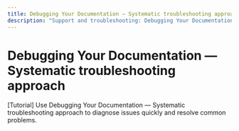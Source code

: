 ```yaml
---
title: Debugging Your Documentation — Systematic troubleshooting approach
description: "Support and troubleshooting: Debugging Your Documentation."
---
```


# Debugging Your Documentation — Systematic troubleshooting approach

[Tutorial] Use Debugging Your Documentation — Systematic troubleshooting approach to diagnose issues quickly and resolve common problems.
